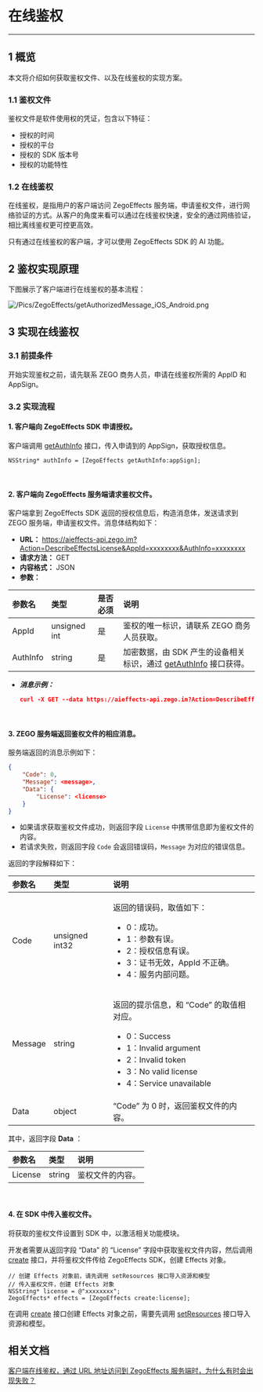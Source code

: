 # 在线鉴权

- - -

## 1 概览

本文将介绍如何获取鉴权文件、以及在线鉴权的实现方案。

### 1.1 鉴权文件

鉴权文件是软件使用权的凭证，包含以下特征：

- 授权的时间
- 授权的平台
- 授权的 SDK 版本号
- 授权的功能特性


### 1.2 在线鉴权

在线鉴权，是指用户的客户端访问 ZegoEffects 服务端，申请鉴权文件，进行网络验证的方式。从客户的角度来看可以通过在线鉴权快速，安全的通过网络验证，相比离线鉴权更可控更高效。

只有通过在线鉴权的客户端，才可以使用 ZegoEffects SDK 的 AI 功能。

## 2 鉴权实现原理

下图展示了客户端进行在线鉴权的基本流程：

![/Pics/ZegoEffects/getAuthorizedMessage_iOS_Android.png](http://doc.oa.zego.im/Pics/ZegoEffects/getAuthorizedMessage_iOS_Android.png)


## 3 实现在线鉴权

### 3.1 前提条件

开始实现鉴权之前，请先联系 ZEGO 商务人员，申请在线鉴权所需的 AppID 和 AppSign。


### 3.2 实现流程

#### 1. 客户端向 ZegoEffects SDK 申请授权。

客户端调用 [getAuthInfo](@getAuthInfo) 接口，传入申请到的 AppSign，获取授权信息。

```objc
NSString* authInfo = [ZegoEffects getAuthInfo:appSign]; 
```

<br/>

#### 2. 客户端向 ZegoEffects 服务端请求鉴权文件。

客户端拿到 ZegoEffects SDK 返回的授权信息后，构造消息体，发送请求到 ZEGO 服务端，申请鉴权文件。消息体结构如下：

- **URL：** https://aieffects-api.zego.im?Action=DescribeEffectsLicense&AppId=xxxxxxxx&AuthInfo=xxxxxxxx
- **请求方法：** GET
- **内容格式：** JSON
- **参数：**

 | 参数名 | 类型 | 是否必须 | 说明 |  
| :---- | :---- | :----- | :------ |  
| AppId | unsigned int | 是 | 鉴权的唯一标识，请联系 ZEGO 商务人员获取。|
| AuthInfo | string | 是 | 加密数据，由 SDK 产生的设备相关标识，通过 [getAuthInfo](@getAuthInfo) 接口获得。 |

- ***消息示例：***

    ```json
    curl -X GET --data https://aieffects-api.zego.im?Action=DescribeEffectsLicense&AppId=xxxxxxxx&AuthInfo=xxxxxxxx
    ```

<br/>

#### 3. ZEGO 服务端返回鉴权文件的相应消息。

服务端返回的消息示例如下：

```json
{
    "Code": 0,
    "Message": <message>,
    "Data": {
        "License": <license>
    }
}
```
<Note title="Note">


- 如果请求获取鉴权文件成功，则返回字段 `License` 中携带信息即为鉴权文件的内容。
- 若请求失败，则返回字段 `Code` 会返回错误码，`Message` 为对应的错误信息。
</Note>

返回的字段解释如下：

| 参数名 | 类型 | 说明 |  
| :---- | :---- | :----- |
| Code | unsigned int32 | <p>返回的错误码，取值如下：<p><ul><li>0：成功。</li><li>1：参数有误。</li><li>2：授权信息有误。</li><li>3：证书无效，AppId 不正确。</li><li>4：服务内部问题。</li></ul> |
| Message | string | <p>返回的提示信息，和 “Code” 的取值相对应。</p><ul><li>0：Success</li><li>1：Invalid argument</li><li>2：Invalid token</li><li>3：No valid license</li><li>4：Service unavailable</li></ul> |
|Data| object | “Code” 为 0 时，返回鉴权文件的内容。 |

其中，返回字段 **Data** ：

| 参数名 | 类型 | 说明 |  
| :---- | :---- | :----- |
|License|string| 鉴权文件的内容。 |


<br/>

#### 4. 在 SDK 中传入鉴权文件。

将获取的鉴权文件设置到 SDK 中，以激活相关功能模块。

开发者需要从返回字段 “Data” 的 “License” 字段中获取鉴权文件内容，然后调用 [create](@create) 接口，并将鉴权文件传给 ZegoEffects SDK，创建 Effects 对象。


```objc
// 创建 Effects 对象前，请先调用 setResources 接口导入资源和模型
// 传入鉴权文件，创建 Effects 对象
NSString* license = @"xxxxxxxx";
ZegoEffects* effects = [ZegoEffects create:license];
```

<Warning title="Warning">

在调用 [create](@create) 接口创建 Effects 对象之前，需要先调用 [setResources](@setResources) 接口导入资源和模型。
</Warning>


## 相关文档

[客户端在线鉴权，通过 URL 地址访问到 ZegoEffects 服务端时，为什么有时会出现失败？](https://doc-zh.zego.im/faq/unable_Access_Effetcs)
